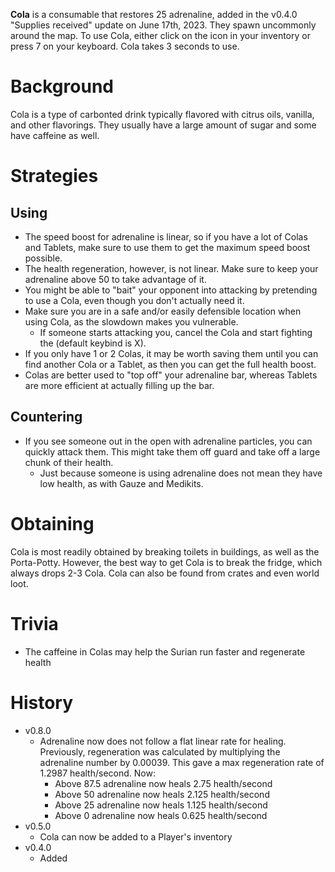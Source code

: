 **Cola** is a consumable that restores 25 adrenaline, added in the v0.4.0 "Supplies received" update on June 17th, 2023. They spawn uncommonly around the map. To use Cola, either click on the icon in your inventory or press 7 on your keyboard. Cola takes 3 seconds to use.

# Background
Cola is a type of carbonted drink typically flavored with citrus oils, vanilla, and other flavorings. They usually have a large amount of sugar and some have caffeine as well.

# Strategies
## Using
- The speed boost for adrenaline is linear, so if you have a lot of Colas and Tablets, make sure to use them to get the maximum speed boost possible.
- The health regeneration, however, is not linear. Make sure to keep your adrenaline above 50 to take advantage of it.
- You might be able to "bait" your opponent into attacking by pretending to use a Cola, even though you don't actually need it. 
- Make sure you are in a safe and/or easily defensible location when using Cola, as the slowdown makes you vulnerable.
    - If someone starts attacking you, cancel the Cola and start fighting the (default keybind is X).
- If you only have 1 or 2 Colas, it may be worth saving them until you can find another Cola or a Tablet, as then you can get the full health boost.
- Colas are better used to "top off" your adrenaline bar, whereas Tablets are more efficient at actually filling up the bar.

## Countering
- If you see someone out in the open with adrenaline particles, you can quickly attack them. This might take them off guard and take off a large chunk of their health.
    - Just because someone is using adrenaline does not mean they have low health, as with Gauze and Medikits.

# Obtaining
Cola is most readily obtained by breaking toilets in buildings, as well as the Porta-Potty. However, the best way to get Cola is to break the fridge, which always drops 2-3 Cola. Cola can also be found from crates and even world loot.

# Trivia
- The caffeine in Colas may help the Surian run faster and regenerate health

# History
- v0.8.0
    - Adrenaline now does not follow a flat linear rate for healing. Previously, regeneration was calculated by multiplying the adrenaline number by 0.00039. This gave a max regeneration rate of 1.2987 health/second. Now:
        - Above 87.5 adrenaline now heals 2.75 health/second
        - Above 50 adrenaline now heals 2.125 health/second
        - Above 25 adrenaline now heals 1.125 health/second
        - Above 0 adrenaline now heals 0.625 health/second
- v0.5.0
    - Cola can now be added to a Player's inventory
- v0.4.0 
    - Added